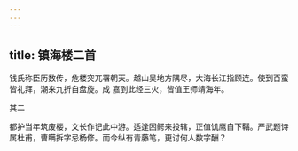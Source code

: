 ```yaml
---
---
---
```

title: 镇海楼二首
---







钱氏称臣历数传，危楼突兀署朝天。越山吴地方隅尽，大海长江指顾连。使到百蛮皆礼拜，潮来九折自盘旋。成 嘉到此经三火，皆值王师靖海年。





其二


都护当年筑废楼，文长作记此中游。适逢困鳄来投辖，正值饥鹰自下鞲。严武题诗属杜甫，曹瞒拆字忌杨修。而今纵有青藤笔，更讨何人数字酬？